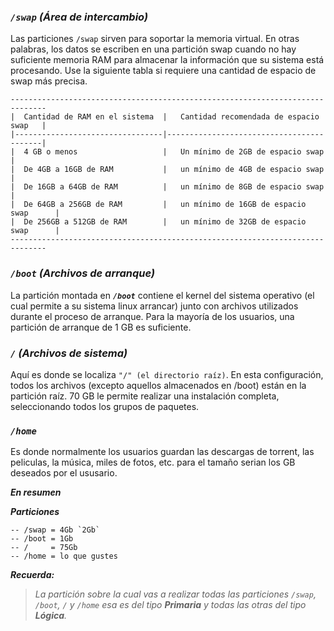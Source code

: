 <section style={{borderRadius: '.5rem', padding: '2rem 1rem', backgroundColor: '#cccccc90'}}>

### ***`/swap` (Área de intercambio)***

Las particiones `/swap` sirven para soportar la memoria virtual. En otras palabras, los datos se escriben en una partición swap cuando no hay suficiente memoria RAM para almacenar la información que su sistema está procesando. Use la siguiente tabla si requiere una cantidad de espacio de swap más precisa.

    ------------------------------------------------------------------------------
    |  Cantidad de RAM en el sistema  |   Cantidad recomendada de espacio swap   |
    |---------------------------------|------------------------------------------|
    |  4 GB o menos                   |   Un mínimo de 2GB de espacio swap       |
    |  De 4GB a 16GB de RAM           |   un mínimo de 4GB de espacio swap       |
    |  De 16GB a 64GB de RAM          |   un mínimo de 8GB de espacio swap       |
    |  De 64GB a 256GB de RAM         |   un mínimo de 16GB de espacio swap      |
    |  De 256GB a 512GB de RAM        |   un mínimo de 32GB de espacio swap      |
    ------------------------------------------------------------------------------

### ***`/boot` (Archivos de arranque)***

La partición montada en ***`/boot`*** contiene el kernel del sistema operativo (el cual permite a su sistema linux arrancar) junto con archivos utilizados durante el proceso de arranque. Para la mayoría de los usuarios, una partición de arranque de 1 GB es suficiente.

### ***`/` (Archivos de sistema)***

Aquí es donde se localiza `"/" (el directorio raíz)`. En esta configuración, todos los archivos (excepto aquellos almacenados en /boot) están en la partición raíz. 70 GB le permite realizar una instalación completa, seleccionando todos los grupos de paquetes.

### ***`/home`***

Es donde normalmente los usuarios guardan las descargas de torrent, las peliculas, la música, miles de fotos, etc. para el tamaño serian los GB deseados por el ususario. 


***En resumen***

_**Particiones**_

    -- /swap = 4Gb `2Gb`
    -- /boot = 1Gb
    -- /     = 75Gb
    -- /home = lo que gustes

_**Recuerda:**_ 
> _La partición sobre la cual vas a realizar todas las particiones `/swap`, `/boot`, `/` y `/home` esa es del tipo ***Primaria*** y todas las otras del tipo ***Lógica***._

</section>